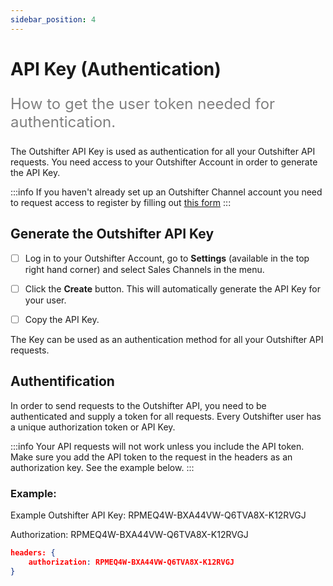 ```yaml
---
sidebar_position: 4
---
```


# API Key (Authentication)

<font color="grey" size="5">

How to get the user token needed for authentication.

</font>

The Outshifter API Key is used as authentication for all your Outshifter API
requests. You need access to your Outshifter Account in order to generate the
API Key.

:::info If you haven't already set up an Outshifter Channel account you need to
request access to register by filling out
[this form](https://outshifter.typeform.com/to/as0nILBN) :::

## Generate the Outshifter API Key

- [ ] Log in to your Outshifter Account, go to **Settings** (available in the
      top right hand corner) and select Sales Channels in the menu.

- [ ] Click the **Create** button. This will automatically generate the API Key
      for your user.

- [ ] Copy the API Key.

The Key can be used as an authentication method for all your Outshifter API
requests.

## Authentification

In order to send requests to the Outshifter API, you need to be authenticated
and supply a token for all requests. Every Outshifter user has a unique
authorization token or API Key.

:::info Your API requests will not work unless you include the API token. Make
sure you add the API token to the request in the headers as an authorization
key. See the example below. :::

### Example:

Example Outshifter API Key: RPMEQ4W-BXA44VW-Q6TVA8X-K12RVGJ

Authorization: RPMEQ4W-BXA44VW-Q6TVA8X-K12RVGJ

```json
headers: {
    authorization: RPMEQ4W-BXA44VW-Q6TVA8X-K12RVGJ
}
```
